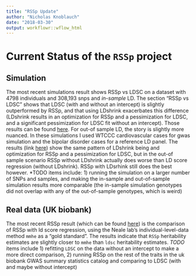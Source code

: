 ```yaml
---
title: "RSSp Update"
author: "Nicholas Knoblauch"
date: "2018-03-30"
output: workflowr::wflow_html
---
```



# Current Status of the `RSSp` project


## Simulation 

The most recent simulations result shows RSSp vs LDSC on a dataset with 4798 individuals and 308,193 snps and *in-sample* LD. The section "RSSp vs LDSC" shows that LDSC (with and without an intercept) is slightly outperformed by RSSp, and that using LDshrink exacerbates this difference (LDshrink results in an optimization for RSSp and a pessimization for LDSC, and a significant pessimization for LDSC fit without an intercept). Those results can be found [here](New_WholeGenome.html).  For out-of sample LD, the story is slightly more nuanced.  In these simulations I used WTCCC cardiovascular cases for gwas simulation and the bipolar disorder cases for a reference LD panel. The results (link [here](OutOfSampleLD.html)) show the same pattern of LDshrink being and optimization for  RSSp and a pessimization for LDSC, but in the out-of sample scenario RSSp without LDshrink actually does worse than LD score regression (without LDshrink).  RSSp with LDsrhink still does the best however. *TODO items include: 1) running the simulation on a larger number of SNPs and samples, and making the in-sample and out-of-sample simulation results more comparable (the in-sample simulation genotypes did not overlap with any of the out-of-sample genotypes, which is weird)

## Real data (UK biobank)

The most recent RSSp result (which can be found [here](ukb_pve.html)) is the comparison of RSSp with ld score regression, using the Neale lab's individual-level-data method `mmhe` as a "gold standard".  The results indicate that `RSSp` heritability estimates are slightly closer to `mmhe` than `ldsc` heritability estimates. *TODO* items include 1) refitting `LDSC` on the data without an intercept to make a more direct comparison, 2) running RSSp on the rest of the traits in the uk biobank GWAS summary statistics catalog and comparing to LDSC (with and maybe without intercept)


    









